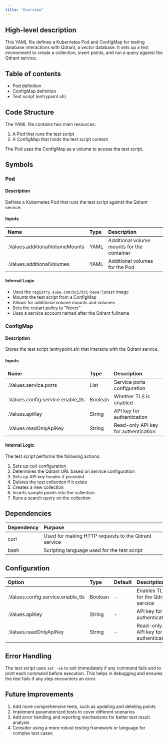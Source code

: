 ```yaml
---
title: "Overview"
---
```


## High-level description
This YAML file defines a Kubernetes Pod and ConfigMap for testing database interactions with Qdrant, a vector database. It sets up a test environment to create a collection, insert points, and run a query against the Qdrant service.

## Table of contents
- Pod definition
- ConfigMap definition
- Test script (entrypoint.sh)

## Code Structure
The YAML file contains two main resources:
1. A Pod that runs the test script
2. A ConfigMap that holds the test script content

The Pod uses the ConfigMap as a volume to access the test script.

## Symbols

### Pod
#### Description
Defines a Kubernetes Pod that runs the test script against the Qdrant service.

#### Inputs
| Name | Type | Description |
|:-----|:-----|:------------|
| .Values.additionalVolumeMounts | YAML | Additional volume mounts for the container |
| .Values.additionalVolumes | YAML | Additional volumes for the Pod |

#### Internal Logic
- Uses the `registry.suse.com/bci/bci-base:latest` image
- Mounts the test script from a ConfigMap
- Allows for additional volume mounts and volumes
- Sets the restart policy to "Never"
- Uses a service account named after the Qdrant fullname

### ConfigMap
#### Description
Stores the test script (entrypoint.sh) that interacts with the Qdrant service.

#### Inputs
| Name | Type | Description |
|:-----|:-----|:------------|
| .Values.service.ports | List | Service ports configuration |
| .Values.config.service.enable_tls | Boolean | Whether TLS is enabled |
| .Values.apiKey | String | API key for authentication |
| .Values.readOnlyApiKey | String | Read-only API key for authentication |

#### Internal Logic
The test script performs the following actions:
1. Sets up curl configuration
2. Determines the Qdrant URL based on service configuration
3. Sets up API key header if provided
4. Deletes the test collection if it exists
5. Creates a new collection
6. Inserts sample points into the collection
7. Runs a search query on the collection

## Dependencies
| Dependency | Purpose |
|:-----------|:--------|
| curl | Used for making HTTP requests to the Qdrant service |
| bash | Scripting language used for the test script |

## Configuration
| Option | Type | Default | Description |
|:-------|:-----|:--------|:------------|
| .Values.config.service.enable_tls | Boolean | - | Enables TLS for the Qdrant service |
| .Values.apiKey | String | - | API key for authentication |
| .Values.readOnlyApiKey | String | - | Read-only API key for authentication |

## Error Handling
The test script uses `set -xe` to exit immediately if any command fails and to print each command before execution. This helps in debugging and ensures the test fails if any step encounters an error.

## Future Improvements
1. Add more comprehensive tests, such as updating and deleting points
2. Implement parameterized tests to cover different scenarios
3. Add error handling and reporting mechanisms for better test result analysis
4. Consider using a more robust testing framework or language for complex test cases